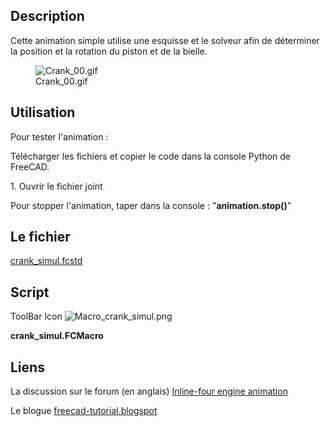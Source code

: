 <languages/>
<div class="mw-translate-fuzzy">
{{Macro/fr
|Name=Crank Simul
|Icon=Macro_crank_simul.png
|Description=Simulation de mouvement d'un vilebrequin.
|Author=kwahoo
|Version=1.0
|Date=2014-06-13
|FCVersion=All
|Download= [https://www.freecadweb.org/wiki/images/0/04/Macro_crank_simul.png ToolBar Icon]<br />The file [http://forum.freecadweb.org/download/file.php?id=5954 crank_simul.fcstd]
}}
</div>

==Description==
Cette animation simple utilise une esquisse et le solveur afin de déterminer la position et la rotation du piston et de la bielle.

[[File:Crank 00.gif]]

==Utilisation==
Pour tester l'animation :

Télécharger les fichiers et copier le code dans la console Python de FreeCAD.

1. Ouvrir le fichier joint

Pour stopper l'animation, taper dans la console : 
"'''animation.stop()'''"

<span id="The_File"></span>
== Le fichier ==
[https://forum.freecad.org/download/file.php?id=5954 crank_simul.fcstd]
==Script==
ToolBar Icon [[Image:Macro_crank_simul.png]]

'''crank_simul.FCMacro'''

{{MacroCode|code=
import FreeCAD as App, FreeCADGui as Gui, Part, time, sys, math, Draft, DraftGeomUtils
from PySide import QtGui,QtCore

class Animation(object):
    def __init__(self):
        App.Console.PrintMessage('init')

        App.ActiveDocument.recompute()

        self.timer = QtCore.QTimer()
        QtCore.QObject.connect(self.timer, QtCore.SIGNAL("timeout()"), self.my_update)
        self.timer.start(50)

        self.an = 0.1

    def my_update(self):
        string = '{0}'.format(self.an)
        self.an = self.an + 0.01 if self.an < (2 * math.pi) else 0.0

        angle = math.degrees(self.an)
        App.ActiveDocument.Sketch.setDatum(5,App.Units.Quantity(str(angle)+' deg'))
        App.ActiveDocument.recompute()
        p1 = App.ActiveDocument.Sketch.Shape.Vertexes[0].Point
        p2 = App.ActiveDocument.Sketch.Shape.Vertexes[1].Point
        conrodangle = math.degrees(Draft.DraftVecUtils.angle(App.Vector(1,0,0),(p1-p2))) - 90
        App.ActiveDocument.getObject("Cylinder").Placement = App.Placement(p1,App.Rotation(App.Vector(1,0,0),-90))
        App.ActiveDocument.getObject("Sketch001").Placement = App.Placement(p1,App.Rotation(App.Vector(0,0,1),conrodangle))

    def stop(self):
        self.timer.stop()
         

animation = Animation()

}}

<div class="mw-translate-fuzzy">
== Liens ==
La discussion sur le forum (en anglais) [http://forum.freecadweb.org/viewtopic.php?f=24&t=6815&hilit=animation#p55092 Inline-four engine animation]
</div>

Le blogue [http://freecad-tutorial.blogspot.be/ freecad-tutorial.blogspot]

{{clear}}